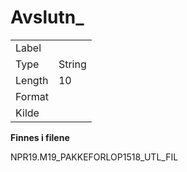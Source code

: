 
# Avslutn_ {-}

| | |
|----|----|
| Label    |  |
| Type     | String |
| Length   | 10    |
| Format   |  |
| Kilde    |   |

**Finnes i filene**

NPR19.M19_PAKKEFORLOP1518_UTL_FIL

